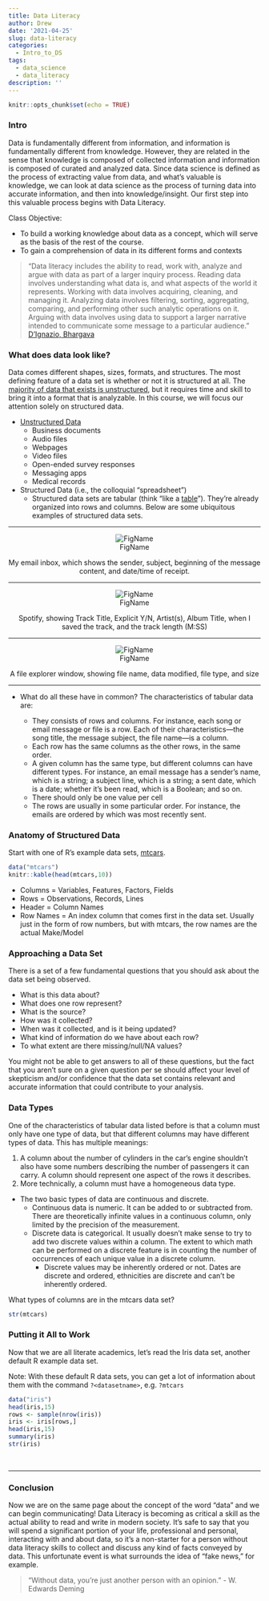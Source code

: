 ```yaml
---
title: Data Literacy
author: Drew
date: '2021-04-25'
slug: data-literacy
categories:
  - Intro_to_DS
tags:
  - data_science
  - data_literacy
description: ''
---
```


```r
knitr::opts_chunk$set(echo = TRUE)
```
### Intro
Data is fundamentally different from information, and information is fundamentally different from knowledge. However, they are related in the sense that knowledge is composed of collected information and information is composed of curated and analyzed data. Since data science is defined as the process of extracting value from data, and what's valuable is knowledge, we can look at data science as the process of turning data into accurate information, and then into knowledge/insight. Our first step into this valuable process begins with Data Literacy.

Class Objective:

  * To build a working knowledge about data as a concept, which will serve as the basis of the rest of the course. 
  * To gain a comprehension of data in its different forms and contexts

>"Data literacy includes the ability to read, work with, analyze and argue with data as part of a larger inquiry process. Reading data involves understanding what data is, and what aspects of the world it represents. Working with data involves  acquiring,  cleaning,  and managing  it. Analyzing  data  involves  filtering,  sorting,  aggregating,  comparing,  and performing  other  such  analytic  operations  on  it. Arguing  with  data  involves  using  data  to support  a  larger  narrative  intended  to  communicate  some  message  to  a  particular  audience. "
[D’Ignazio, Bhargava](http://ci-journal.net/index.php/ciej/article/view/1294/1229)

### What does data look like?
Data comes different shapes, sizes, formats, and structures. The most defining feature of a data set is whether or not it is structured at all. The [majority of data that exists is unstructured](https://en.wikipedia.org/wiki/Unstructured_data#:~:text=In%201998%2C%20Merrill%20Lynch%20said,higher%20percentages%20of%20unstructured%20data.), but it requires time and skill to bring it into a format that is analyzable. In this course, we will focus our attention solely on structured data. 

  * [Unstructured Data](https://treehousetechgroup.com/8-examples-of-unstructured-data/)
    + Business documents
    + Audio files
    + Webpages
    + Video files
    + Open-ended survey responses
    + Messaging apps
    + Medical records
  * Structured Data (i.e., the colloquial "spreadsheet")
    + Structured data sets are tabular (think "like a [table](https://en.wikipedia.org/wiki/Table_(information))"). They're already organized into rows and columns. Below are some ubiquitous examples of structured data sets.

***

<center>
![FigName](email.png)
</center>
<p style="text-align: center;"> My email inbox, which shows the sender, subject, beginning of the message content, and date/time of receipt. </p>

***

<center>
![FigName](spotify.jpg)
</center>
<p style="text-align: center;"> Spotify, showing Track Title, Explicit Y/N, Artist(s), Album Title, when I saved the track, and the track length (M:SS) </p>

***

<center>
![FigName](files.jpg)
</center>
<p style="text-align: center;"> A file explorer window, showing file name, data modified, file type, and size </p>

***

  * What do all these have in common? The characteristics of tabular data are:

    + They consists of rows and columns. For instance, each song or email message or file is a row. Each of their characteristics—the song title, the message subject, the file name—is a column.
    + Each row has the same columns as the other rows, in the same order.
    + A given column has the same type, but different columns can have different types. For instance, an email message has a sender’s name, which is a string; a subject line, which is a string; a sent date, which is a date; whether it’s been read, which is a Boolean; and so on.
    + There should only be one value per cell
    + The rows are usually in some particular order. For instance, the emails are ordered by which was most recently sent.
    
### Anatomy of Structured Data
Start with one of R's example data sets, [mtcars](https://rpubs.com/neros/61800).
```r
data("mtcars")
knitr::kable(head(mtcars,10))
```

* Columns = Variables, Features, Factors, Fields
* Rows =  Observations, Records, Lines
* Header = Column Names
* Row Names = An index column that comes first in the data set. Usually just in the form of row numbers, but with mtcars, the row names are the actual Make/Model

### Approaching a Data Set
There is a set of a few fundamental questions that you should ask about the data set being observed. 

* What is this data about?
* What does one row represent?
* What is the source?
* How was it collected?
* When was it collected, and is it being updated?
* What kind of information do we have about each row?
* To what extent are there missing/null/NA values?

You might not be able to get answers to all of these questions, but the fact that you aren't sure on a given question per se should affect your level of skepticism and/or confidence that the data set contains relevant and accurate information that could contribute to your analysis. 

### Data Types
One of the characteristics of tabular data listed before is that a column must only have one type of data, but that different columns may have different types of data. This has multiple meanings:

1. A column about the number of cylinders in the car's engine shouldn't also have some numbers describing the number of passengers it can carry. A column should represent one aspect of the rows it describes.
2. More technically, a column must have a homogeneous data type. 
  * The two basic types of data are continuous and discrete. 
    + Continuous data is numeric. It can be added to or subtracted from. There are theoretically infinite values in a continuous column, only limited by the precision of the measurement. 
    + Discrete data is categorical. It usually doesn't make sense to try to add two discrete values within a column. The extent to which math can be performed on a discrete feature is in counting the number of occurrences of each unique value in a discrete column. 
      + Discrete values may be inherently ordered or not. Dates are discrete and ordered, ethnicities are discrete and can't be inherently ordered.
      
What types of columns are in the mtcars data set?
```r
str(mtcars)
```

### Putting it All to Work
Now that we are all literate academics, let's read the Iris data set, another default R example data set.

Note: With these default R data sets, you can get a lot of information about them with the command `?<datasetname>`, e.g. `?mtcars`

```r
data("iris")
head(iris,15)
rows <- sample(nrow(iris))
iris <- iris[rows,]
head(iris,15)
summary(iris)
str(iris)
```

<br>

***

### Conclusion
Now we are on the same page about the concept of the word "data" and we can begin communicating! Data Literacy is becoming as critical a skill as the actual ability to read and write in modern society. It's safe to say that you will spend a significant portion of your life, professional and personal, interacting with and about data, so it's a non-starter for a person without data literacy skills to collect and discuss any kind of facts conveyed by data. This unfortunate event is what surrounds the idea of "fake news," for example. 

>“Without data, you’re just another person with an opinion.”
- W. Edwards Deming 